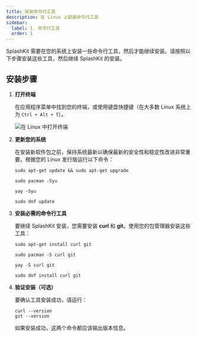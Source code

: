 ```yaml
---
title: 安装命令行工具
description: 在 Linux 上安装命令行工具
sidebar:
  label: 1. 命令行工具
  order: 1
---
```



SplashKit 需要在您的系统上安装一些命令行工具，然后才能继续安装。请按照以下步骤安装这些工具，然后继续 SplashKit 的安装。

## 安装步骤

<Steps>

1. **打开终端**  

   在应用程序菜单中找到您的终端，或使用键盘快捷键（在大多数 Linux 系统上为 `Ctrl + Alt + T`）。

   ![在 Linux 中打开终端](/gifs/linux/open-terminal.gif)

2. **更新您的系统**  

   在安装新软件包之前，保持系统最新以确保最新的安全性和稳定性改进非常重要。根据您的 Linux 发行版运行以下命令：

   <Tabs syncKey="linux-distro">
   <TabItem label="Ubuntu/Debian">

   ```shell
   sudo apt-get update && sudo apt-get upgrade
   ```

   </TabItem>
   <TabItem label="Arch">
   <Tabs syncKey="package-manager">
   <TabItem label="使用 pacman">

   ```shell
   sudo pacman -Syu
   ```

   </TabItem>
   <TabItem label="使用 yay">

   ```shell
   yay -Syu
   ```

   </TabItem>
   </Tabs>
   </TabItem>
   <TabItem label="Fedora">

   ```shell
   sudo dnf update
   ```

   </TabItem>
   </Tabs>

3. **安装必需的命令行工具**  

   要继续 SplashKit 安装，您需要安装 **curl** 和 **git**。使用您的包管理器安装这些工具：

   <Tabs syncKey="linux-distro">
   <TabItem label="Ubuntu/Debian">

   ```shell
   sudo apt-get install curl git
   ```

   </TabItem>
   <TabItem label="Arch">
   <Tabs syncKey="package-manager">
   <TabItem label="使用 pacman">

   ```shell
   sudo pacman -S curl git
   ```

   </TabItem>
   <TabItem label="使用 yay">

   ```shell
   yay -S curl git
   ```

   </TabItem>
   </Tabs>
   </TabItem>
   <TabItem label="Fedora">

   ```shell
   sudo dnf install curl git
   ```

   </TabItem>
   </Tabs>

4. **验证安装（可选）**  

   要确认工具安装成功，请运行：

   ```shell
   curl --version
   git --version
   ```

   如果安装成功，这两个命令都应该输出版本信息。

</Steps>
